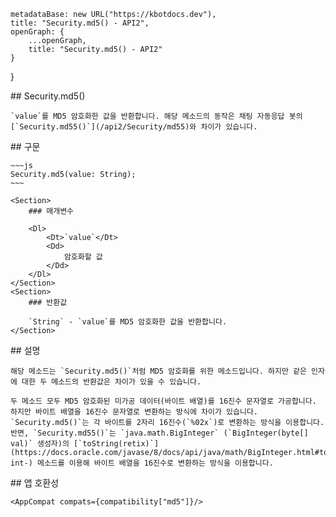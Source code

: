 
    metadataBase: new URL("https://kbotdocs.dev"),
    title: "Security.md5() - API2",
    openGraph: {
        ...openGraph,
        title: "Security.md5() - API2"
    }
}

<Section>
    ## Security.md5()

    `value`를 MD5 암호화한 값을 반환합니다. 해당 메소드의 동작은 채팅 자동응답 봇의 [`Security.md55()`](/api2/Security/md55)와 차이가 있습니다.
</Section>
<Section>
    ## 구문

    ~~~js
    Security.md5(value: String);
    ~~~

    <Section>
        ### 매개변수

        <Dl>
            <Dt>`value`</Dt>
            <Dd>
                암호화할 값
            </Dd>
        </Dl>
    </Section>
    <Section>
        ### 반환값

        `String` - `value`를 MD5 암호화한 값을 반환합니다.
    </Section>
</Section>
<Section>
    ## 설명

    해당 메소드는 `Security.md5()`처럼 MD5 암호화를 위한 메소드입니다. 하지만 같은 인자에 대한 두 메소드의 반환값은 차이가 있을 수 있습니다.

    두 메소드 모두 MD5 암호화된 미가공 데이터(바이트 배열)를 16진수 문자열로 가공합니다. 하지만 바이트 배열을 16진수 문자열로 변환하는 방식에 차이가 있습니다.
    `Security.md5()`는 각 바이트를 2자리 16진수(`%02x`)로 변환하는 방식을 이용합니다.
    반면, `Security.md55()`는 `java.math.BigInteger` (`BigInteger(byte[] val)` 생성자)의 [`toString(retix)`](https://docs.oracle.com/javase/8/docs/api/java/math/BigInteger.html#toString-int-) 메소드를 이용해 바이트 배열을 16진수로 변환하는 방식을 이용합니다.
</Section>
<Section>
    ## 앱 호환성

    <AppCompat compats={compatibility["md5"]}/>
</Section>